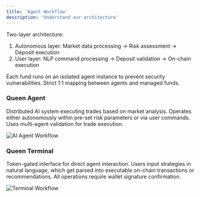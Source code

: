 ```yaml
---
title: 'Agent Workflow'
description: 'Understand our architecture'
---
```


Two-layer architecture:

1. Autonomous layer: Market data processing → Risk assessment → Deposit execution
2. User layer: NLP command processing → Deposit validation → On-chain execution

Each fund runs on an isolated agent instance to prevent security vulnerabilities. Strict 1:1 mapping between agents and managed funds.

### **Queen Agent**

Distributed AI system executing trades based on market analysis. Operates either autonomously within pre-set risk parameters or via user commands. Uses multi-agent validation for trade execution.

<img alt="AI Agent Workflow" classname="hidden dark:block" src="/images/agent-workflow.png" />

### **Queen Terminal**

Token-gated interface for direct agent interaction. Users input strategies in natural language, which get parsed into executable on-chain transactions or recommendations. All operations require wallet signature confirmation.

<img alt="Terminal Workflow" classname="hidden dark:block" src="/images/terminal-workflow.png" />
